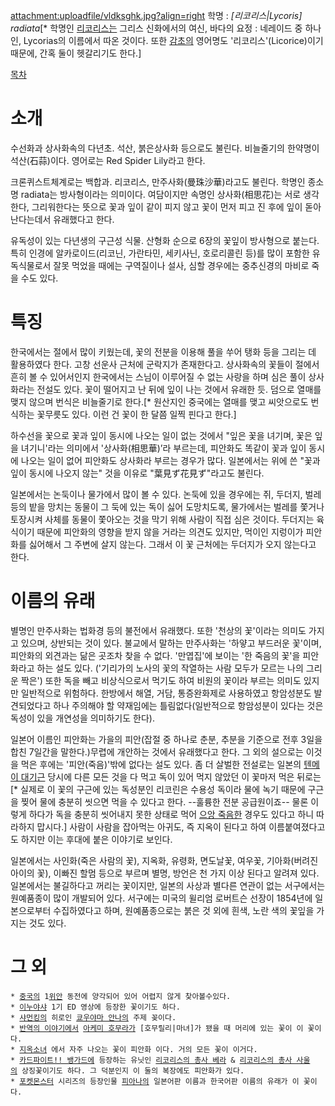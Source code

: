 attachment:uploadfile/vldksghk.jpg?align=right 학명 : ''[리코리스|Lycoris] radiata''[* 학명인 [[리코리스]]는 그리스 신화에서의 여신, 바다의 요정 : 네레이드 중 하나인, Lycorias의 이름에서 따온 것이다. 또한 [[감초]]의 영어명도 '리코리스'(Licorice)이기 때문에, 간혹 둘이 헷갈리기도 한다.]

[[목차]]
= 소개 =
수선화과 상사화속의 다년초. 석산, 붉은상사화 등으로도 불린다. 비늘줄기의 한약명이 석산(石蒜)이다. 영어로는 Red Spider Lily라고 한다.

크론퀴스트체계로는 백합과. 리코리스, 만주사화(曼珠沙華)라고도 불린다.
학명인 종소명 radiata는 방사형이라는 의미이다. 여담이지만 속명인 상사화(相思花)는 서로 생각한다, 그리워한다는 뜻으로 꽃과 잎이 같이 피지 않고 꽃이 먼저 피고 진 후에 잎이 돋아난다는데서 유래했다고 한다.

유독성이 있는 다년생의 구근성 식물. 산형화 순으로 6장의 꽃잎이 방사형으로 붙는다.
특히 인경에 알카로이드(리코닌, 가란타민, 세키사닌, 호로리콜린 등)를 많이 포함한 유독식물로서 잘못 먹었을 때에는 구역질이나 설사, 심할 경우에는 중추신경의 마비로 죽을 수도 있다.
= 특징 =
한국에서는 절에서 많이 키웠는데, 꽃의 전분을 이용해 풀을 쑤어 탱화 등을 그리는 데 활용하였다 한다. 고창 선운사 근처에 군락지가 존재한다고. 상사화속의 꽃들이 절에서 흔히 볼 수 있어서인지 한국에서는 스님이 이루어질 수 없는 사랑을 하며 심은 풀이 상사화라는 전설도 있다. 꽃이 떨어지고 난 뒤에 잎이 나는 것에서 유래한 듯. 덤으로 열매를 맺지 않으며 번식은 비늘줄기로 한다.[* 원산지인 중국에는 열매를 맺고 씨앗으로도 번식하는 꽃무릇도 있다. 이런 건 꽃이 한 달쯤 일찍 핀다고 한다.]

하수선을 꽃으로 꽃과 잎이 동시에 나오는 일이 없는 것에서 "잎은 꽃을 녀기며, 꽃은 잎을 녀기니'라는 의미에서 '상사화(相思華)’라 부르는데, 피안화도 똑같이 꽃과 잎이 동시에 나오는 일이 없어 피안화도 상사화라 부르는 경우가 많다. 일본에서는 위에 쓴 "꽃과 잎이 동시에 나오지 않는" 것을 이유로 "葉見ず花見ず"라고도 불린다.

일본에서는 논둑이나 물가에서 많이 볼 수 있다. 논둑에 있을 경우에는 쥐, 두더지, 벌레 등의 밭을 망치는 동물이 그 둑에 있는 독이 싫어 도망치도록, 물가에서는 벌레를 쫓거나 토장시켜 사체를 동물이 쫓아오는 것을 막기 위해 사람이 직접 심은 것이다. 두더지는 육식이기 때문에 피안화의 영향을 받지 않을 거라는 의견도 있지만, 먹이인 지렁이가 피안화를 싫어해서 그 주변에 살지 않는다. 그래서 이 꽃 근처에는 두더지가 오지 않는다고 한다.
= 이름의 유래 =
별명인 만주사화는 법화경 등의 불전에서 유래했다. 또한 '천상의 꽃'이라는 의미도 가지고 있으며, 상반되는 것이 있다. 불교에서 말하는 만주사화는 '하얗고 부드러운 꽃'이며, 피안화의 외견과는 닮은 곳조차 찾을 수 없다. '만엽집'에 보이는 '한 죽음의 꽃'을 피안화라고 하는 설도 있다. ('기리가의 노사의 꽃의 작열하는 사람 모두가 모르는 나의 그리운 짝은') 또한 독을 빼고 비상식으로서 먹기도 하여 비원의 꽃이라 부르는 의미도 있지만 일반적으로 위험하다. 한방에서 해열, 거담, 통증완화제로 사용하였고 항암성분도 발견되었다고 하나 주의해야 할 약재임에는 틀림없다(일반적으로 항암성분이 있다는 것은 독성이 있을 개연성을 의미하기도 한다).

일본어 이름인 피안화는 가을의 피안(잡절 중 하나로 춘분, 추분을 기준으로 전후 3일을 합친 7일간을 말한다.)무렵에 개안하는 것에서 유래했다고 한다. 그 외의 설으로는 이것을 먹은 후에는 '피안(죽음)'밖에 없다는 설도 있다. 좀 더 살벌한 전설로는 일본의 [[텐메이 대기근]] 당시에 다른 모든 것을 다 먹고 독이 있어 먹지 않았던 이 꽃마저 먹은 뒤로는[* 실제로 이 꽃의 구근에 있는 독성분인 리코린은 수용성 독이라 물에 녹기 때문에 구근을 찢어 물에 충분히 씻으면 먹을 수 있다고 한다. --훌륭한 전분 공급원이죠-- 물론 이렇게 하다가 독을 충분히 씻어내지 못한 상태로 먹어 [[으앙 죽음]]한 경우도 있다고 하니 따라하지 맙시다.] 사람이 사람을 잡아먹는 아귀도, 즉 지옥이 된다고 하여 이름붙여졌다고도 하지만 이는 후대에 붙은 이야기로 보인다.

일본에서는 사인화(죽은 사람의 꽃), 지옥화, 유령화, 면도날꽃, 여우꽃, 기아화(버려진 아이의 꽃), 이빠진 할멈 등으로 부르며 별명, 방언은 천 가지 이상 된다고 알려져 있다. 일본에서는 불길하다고 꺼리는 꽃이지만, 일본의 사상과 별다른 연관이 없는 서구에서는 원예품종이 많이 개발되어 있다. 서구에는 미국의 윌리엄 로버트슨 선장이 1854년에 일본으로부터 수집하였다고 하며, 원예품종으로는 붉은 것 외에 흰색, 노란 색의 꽃잎을 가지는 것도 있다.
= 그 외 =
 * [[중국]]의 1[[위안]] 동전에 양각되어 있어 어렵지 않게 찾아볼수있다.
 * [[이누야샤]] 1기 ED 영상에 등장한 꽃이기도 하다.
 * [[샤먼킹]]의 히로인 [[쿄우야마 안나]]의 주제 꽂이다.
 * [[반역의 이야기]]에서 [[아케미 호무라]]가 [호무릴리|마녀]가 됐을 때 머리에 있는 꽃이 이 꽃이다.
 * [[지옥소녀]] 에서 자주 나오는 꽃이 피안화 이다. 거의 모든 꽃이 이거다.
 * [[카드파이트!! 뱅가드]]에 등장하는 유닛인 [[리코리스의 총사 베라]] & [[리코리스의 총사 사울]]의 상징꽃이기도 하다. 그 덕분인지 이 둘의 복장에도 피안화가 있다.
 * [[포켓몬스터]] 시리즈의 등장인물 [[피아나(포켓몬스터)|피아나]]의 일본어판 이름과 한국어판 이름의 유래가 이 꽃이다.
